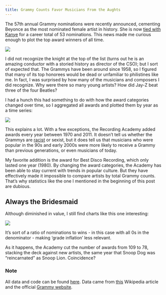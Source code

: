 ```yaml
---
title: Grammy Counts Favor Musicians From the Aughts
---
```


The 57th annual Grammy nominations were recently announced, cementing Beyonce as the most nominated female artist in history. She is now [tied with Kanye](https://raw.githubusercontent.com/DanielHadley/Grammys/master/plots/grammyNoms.png) for a career total of 53 nominations. This news made me curious enough to plot the top award winners of all time. 

![](https://raw.githubusercontent.com/DanielHadley/Grammys/master/plots/grammyWins.png)

I did not recognize the knight at the top of the list (turns out he is an amazing conductor with a storied history as director of the CSO); but I sort of expected that. The Grammys have been around since 1958, so I figured that many of its top honorees would be dead or unfamiliar to philistines like me. In fact, I was surprised by how many of the musicians and composers I did recognize. Why were there so many young artists? How did Jay-Z beat three of the four Beatles? 

I had a hunch this had something to do with how the award categories changed over time, so I aggregated all awards and plotted them by year as a time series:   

![](https://raw.githubusercontent.com/DanielHadley/Grammys/master/plots/grammyAwards.png)

This explains a lot. With a few exceptions, the Recording Academy added awards every year between 1970 and 2011. It doesn't tell us whether the Grammys are [racist](http://blogs.wsj.com/speakeasy/2014/01/27/were-other-rappers-snubbed-by-macklemores-grammy-sweep/) or sexist, but it does tell us that musicians who were popular in the 90s and early 2000s were more likely to receive a Grammy than previous generations, or even musicians of today. 

My favorite addition is the award for Best Disco Recording, which only lasted one year (1980). By changing the award categories, the Academy has been able to stay current with trends in popular culture. But they have effectively made it impossible to compare artists by total Grammy counts. That's why statistics like the one I mentioned in the beginning of this post are dubious.

## Always the Bridesmaid 

Although diminished in value, I still find charts like this one interesting:

![](https://raw.githubusercontent.com/DanielHadley/Grammys/master/plots/grammyNomswo.png)

It's sort of a ratio of nominations to wins - in this case with all 0s in the denominator - making 'grade inflation' less relevant. 

As it happens, the Academy cut the number of awards from 109 to 78, stacking the deck against new artists, the same year that Snoop Dog was "reincarnated" as Snoop Lion. Coincidence? 

### Note
All data and code can be found [here](https://github.com/DanielHadley/Grammys). Data came from [this](http://en.wikipedia.org/wiki/Grammy_Award_records) Wikipedia article and the official [Grammy website](http://www.grammy.com/).  


